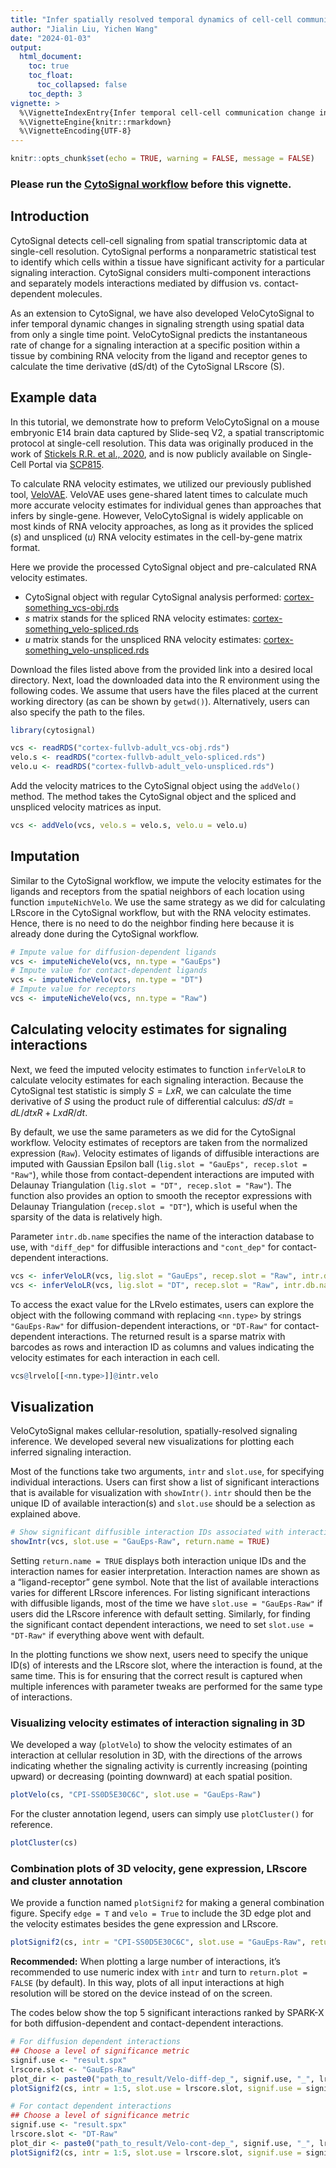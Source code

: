 ```yaml
---
title: "Infer spatially resolved temporal dynamics of cell-cell communication at cellular resolution"
author: "Jialin Liu, Yichen Wang"
date: "2024-01-03"
output: 
  html_document:
    toc: true
    toc_float:
      toc_collapsed: false
    toc_depth: 3
vignette: >
  %\VignetteIndexEntry{Infer temporal cell-cell communication change in spatial at single-cell level with RNA velocity information}
  %\VignetteEngine{knitr::rmarkdown}
  %\VignetteEncoding{UTF-8}
---
```


```r
knitr::opts_chunk$set(echo = TRUE, warning = FALSE, message = FALSE)
```

### Please run the [CytoSignal workflow](#) before this vignette.

## Introduction

CytoSignal detects cell-cell signaling from spatial transcriptomic data at single-cell resolution. CytoSignal performs a nonparametric statistical test to identify which cells within a tissue have significant activity for a particular signaling interaction. CytoSignal considers multi-component interactions and separately models interactions mediated by diffusion vs. contact-dependent molecules. 

As an extension to CytoSignal, we have also developed VeloCytoSignal to infer temporal dynamic changes in signaling strength using spatial data from only a single time point. VeloCytoSignal predicts the instantaneous rate of change for a signaling interaction at a specific position within a tissue by combining RNA velocity from the ligand and receptor genes to calculate the time derivative (dS/dt) of the CytoSignal LRscore (S). 

## Example data

In this tutorial, we demonstrate how to preform VeloCytoSignal on a mouse embryonic E14 brain data captured by Slide-seq V2, a spatial transcriptomic protocol at single-cell resolution. This data was originally produced in the work of [Stickels R.R. et al., 2020](https://doi.org/10.1038/s41587-020-0739-1), and is now publicly available on Single-Cell Portal via [SCP815](https://singlecell.broadinstitute.org/single_cell/study/SCP815). 

To calculate RNA velocity estimates, we utilized our previously published tool, [VeloVAE](https://doi.org/10.1038/s41586-018-0414-6). VeloVAE uses gene-shared latent times to calculate much more accurate velocity estimates for individual genes than approaches that infers by single-gene. However, VeloCytoSignal is widely applicable on most kinds of RNA velocity approaches, as long as it provides the spliced ($s$) and unspliced ($u$) RNA velocity estimates in the cell-by-gene matrix format.

Here we provide the processed CytoSignal object and pre-calculated RNA velocity estimates.

- CytoSignal object with regular CytoSignal analysis performed: [cortex-something_vcs-obj.rds](https://...)
- $s$ matrix stands for the spliced RNA velocity estimates: [cortex-something_velo-spliced.rds](https://...)
- $u$ matrix stands for the unspliced RNA velocity estimates: [cortex-something_velo-unspliced.rds](https://...)

Download the files listed above from the provided link into a desired local directory. Next, load the downloaded data into the R environment using the following codes. We assume that users have the files placed at the current working directory (as can be shown by `getwd()`). Alternatively, users can also specify the path to the files.

```r
library(cytosignal)

vcs <- readRDS("cortex-fullvb-adult_vcs-obj.rds")
velo.s <- readRDS("cortex-fullvb-adult_velo-spliced.rds")
velo.u <- readRDS("cortex-fullvb-adult_velo-unspliced.rds")
```

Add the velocity matrices to the CytoSignal object using the `addVelo()` method. The method takes the CytoSignal object and the spliced and unspliced velocity matrices as input.

```r
vcs <- addVelo(vcs, velo.s = velo.s, velo.u = velo.u)
```

## Imputation

Similar to the CytoSignal workflow, we impute the velocity estimates for the ligands and receptors from the spatial neighbors of each location using function `imputeNichVelo`. We use the same strategy as we did for calculating LRscore in the CytoSignal workflow, but with the RNA velocity estimates. Hence, there is no need to do the neighbor finding here because it is already done during the CytoSignal workflow.

```r
# Impute value for diffusion-dependent ligands
vcs <- imputeNicheVelo(vcs, nn.type = "GauEps")
# Impute value for contact-dependent ligands
vcs <- imputeNicheVelo(vcs, nn.type = "DT")
# Impute value for receptors
vcs <- imputeNicheVelo(vcs, nn.type = "Raw")
```

## Calculating velocity estimates for signaling interactions

Next, we feed the imputed velocity estimates to function `inferVeloLR` to calculate velocity estimates for each signaling interaction. Because the CytoSignal test statistic is simply $S = L x R$, we can calculate the time derivative of 𝑆 using the product rule of differential calculus: $dS/dt = dL/dt x R + L x dR/dt$. 

By default, we use the same parameters as we did for the CytoSignal workflow. Velocity estimates of receptors are taken from the normalized expression (`Raw`). Velocity estimates of ligands of diffusible interactions are imputed with Gaussian Epsilon ball (`lig.slot = "GauEps", recep.slot = "Raw"`), while those from contact-dependent interactions are imputed with Delaunay Triangulation (`lig.slot = "DT", recep.slot = "Raw"`). The function also provides an option to smooth the receptor expressions with Delaunay Triangulation (`recep.slot = "DT"`), which is useful when the sparsity of the data is relatively high.

Parameter `intr.db.name` specifies the name of the interaction database to use, with `"diff_dep"` for diffusible interactions and `"cont_dep"` for contact-dependent interactions.

```r
vcs <- inferVeloLR(vcs, lig.slot = "GauEps", recep.slot = "Raw", intr.db.name = "diff_dep")
vcs <- inferVeloLR(vcs, lig.slot = "DT", recep.slot = "Raw", intr.db.name = "cont_dep")
```

To access the exact value for the LRvelo estimates, users can explore the object with the following command with replacing `<nn.type>` by strings `"GauEps-Raw"` for diffusion-dependent interactions, or `"DT-Raw"` for contact-dependent interactions. The returned result is a sparse matrix with barcodes as rows and interaction ID as columns and values indicating the velocity estimates for each interaction in each cell.

```r
vcs@lrvelo[[<nn.type>]]@intr.velo
```

## Visualization

VeloCytoSignal makes cellular-resolution, spatially-resolved signaling inference. We developed several new visualizations for plotting each inferred signaling interaction.

Most of the functions take two arguments, `intr` and `slot.use`, for specifying individual interactions. Users can first show a list of significant interactions that is available for visualization with `showIntr()`. `intr` should then be the unique ID of available interaction(s) and `slot.use` should be a selection as explained above.

```r
# Show significant diffusible interaction IDs associated with interaction names
showIntr(vcs, slot.use = "GauEps-Raw", return.name = TRUE)
```

Setting `return.name = TRUE` displays both interaction unique IDs and the interaction names for easier interpretation. Interaction names are shown as a "ligand-receptor" gene symbol. Note that the list of available interactions varies for different LRscore inferences. For listing significant interactions with diffusible ligands, most of the time we have `slot.use = "GauEps-Raw"` if users did the LRscore inference with default setting. Similarly, for finding the significant contact dependent interactions, we need to set `slot.use = "DT-Raw"` if everything above went with default. 

In the plotting functions we show next, users need to specify the unique ID(s) of interests and the LRscore slot, where the interaction is found, at the same time. This is for ensuring that the correct result is captured when multiple inferences with parameter tweaks are performed for the same type of interactions.

### Visualizing velocity estimates of interaction signaling in 3D

We developed a way (`plotVelo`) to show the velocity estimates of an interaction at cellular resolution in 3D, with the directions of the arrows indicating whether the signaling activity is currently increasing (pointing upward) or decreasing (pointing downward) at each spatial position.

```r
plotVelo(cs, "CPI-SS0D5E30C6C", slot.use = "GauEps-Raw")
```

For the cluster annotation legend, users can simply use `plotCluster()` for reference.

```r
plotCluster(cs)
```

### Combination plots of 3D velocity, gene expression, LRscore and cluster annotation

We provide a function named `plotSignif2` for making a general combination figure. Specify `edge = T` and `velo = True` to include the 3D edge plot and the velocity estimates besides the gene expression and LRscore. 

```r
plotSignif2(cs, intr = "CPI-SS0D5E30C6C", slot.use = "GauEps-Raw", return.plot = TRUE, edge = TRUE, velo = T)
```

**Recommended:** When plotting a large number of interactions, it’s recommended to use numeric index with `intr` and turn to `return.plot = FALSE` (by default). In this way, plots of all input interactions at high resolution will be stored on the device instead of on the screen.

The codes below show the top 5 significant interactions ranked by SPARK-X for both diffusion-dependent and contact-dependent interactions.

```r
# For diffusion dependent interactions
## Choose a level of significance metric
signif.use <- "result.spx"
lrscore.slot <- "GauEps-Raw"
plot_dir <- paste0("path_to_result/Velo-diff-dep_", signif.use, "_", lrscore.slot, "/")
plotSignif2(cs, intr = 1:5, slot.use = lrscore.slot, signif.use = signif.use, plot_dir = plot_dir)

# For contact dependent interactions
## Choose a level of significance metric
signif.use <- "result.spx"
lrscore.slot <- "DT-Raw"
plot_dir <- paste0("path_to_result/Velo-cont-dep_", signif.use, "_", lrscore.slot, "/")
plotSignif2(cs, intr = 1:5, slot.use = lrscore.slot, signif.use = signif.use, plot_dir = plot_dir)
```
